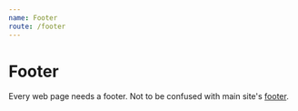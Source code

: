 ```yaml
---
name: Footer
route: /footer
---
```



# Footer

Every web page needs a footer. Not to be confused with main site's [footer](/main-site-footer).

<PropsTable of={Footer} />

<Playground>
  <Footer
    githubLink={'https://dailybruin.com/'}
    developers={['Nathan Smith', 'Michael Zhang', 'Dustin Newman']}
  />
</Playground>
